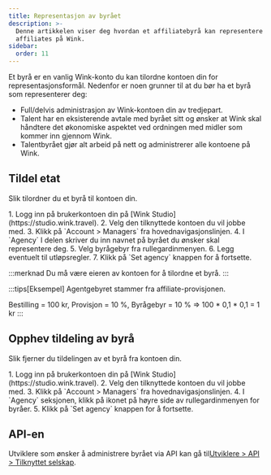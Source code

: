 ```yaml
---
title: Representasjon av byrået
description: >-
  Denne artikkelen viser deg hvordan et affiliatebyrå kan representere
  affiliates på Wink.
sidebar:
  order: 11
---
```


Et byrå er en vanlig Wink-konto du kan tilordne kontoen din for representasjonsformål. Nedenfor er noen grunner til at du bør ha et byrå som representerer deg:

* Full/delvis administrasjon av Wink-kontoen din av tredjepart.
* Talent har en eksisterende avtale med byrået sitt og ønsker at Wink skal håndtere det økonomiske aspektet ved ordningen med midler som kommer inn gjennom Wink.
* Talentbyrået gjør alt arbeid på nett og administrerer alle kontoene på Wink.

## Tildel etat

Slik tilordner du et byrå til kontoen din.

<Steps>
  1. Logg inn på brukerkontoen din på [Wink Studio](https://studio.wink.travel).
  2. Velg den tilknyttede kontoen du vil jobbe med.
  3. Klikk på `Account > Managers` fra hovednavigasjonslinjen.
  4. I `Agency` I delen skriver du inn navnet på byrået du ønsker skal representere deg.
  5. Velg byrågebyr fra rullegardinmenyen.
  6. Legg eventuelt til utløpsregler.
  7. Klikk på `Set agency` knappen for å fortsette.
</Steps>


:::merknad
Du må være eieren av kontoen for å tilordne et byrå.
:::

:::tips\[Eksempel]
Agentgebyret stammer fra affiliate-provisjonen.

Bestilling = 100 kr, Provisjon = 10 %, Byrågebyr = 10 % => 100 \* 0,1 \* 0,1 = 1 kr
:::

## Opphev tildeling av byrå

Slik fjerner du tildelingen av et byrå fra kontoen din.

<Steps>
  1. Logg inn på brukerkontoen din på [Wink Studio](https://studio.wink.travel).
  2. Velg den tilknyttede kontoen du vil jobbe med.
  3. Klikk på `Account > Managers` fra hovednavigasjonslinjen.
  4. I `Agency` seksjonen, klikk på <Badge text="x" variant="danger" size="small" /> ikonet på høyre side av rullegardinmenyen for byråer.
  5. Klikk på `Set agency` knappen for å fortsette.
</Steps>


## API-en

Utviklere som ønsker å administrere byrået via API kan gå til[Utviklere > API > Tilknyttet selskap](/developers/apis/#affiliate-api).

